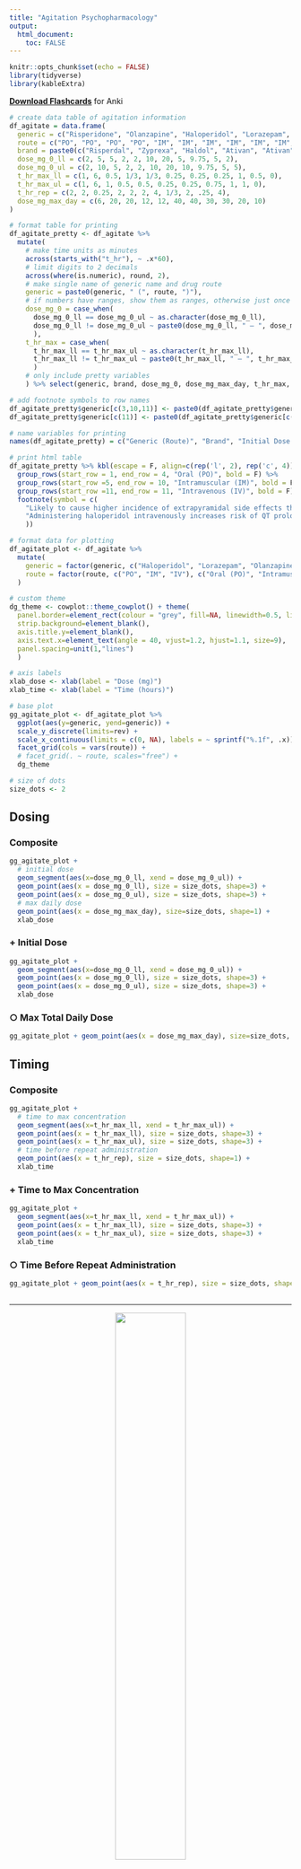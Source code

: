 ```yaml
---
title: "Agitation Psychopharmacology"
output:
  html_document:
    toc: FALSE
---
```


```r
knitr::opts_chunk$set(echo = FALSE)
library(tidyverse)
library(kableExtra)
```

**[Download Flashcards](flashcards/agitation_psychopharmacology.apkg)** for Anki

```r
# create data table of agitation information
df_agitate = data.frame(
  generic = c("Risperidone", "Olanzapine", "Haloperidol", "Lorazepam", "Lorazepam", "Ziprasidone", "Ziprasidone", "Olanzapine", "Aripiprazole", "Haloperidol", "Haloperidol"),
  route = c("PO", "PO", "PO", "PO", "IM", "IM", "IM", "IM", "IM", "IM", "IV"),
  brand = paste0(c("Risperdal", "Zyprexa", "Haldol", "Ativan", "Ativan", "Geodon", "Geodon", "Zyprexa", "Abilify", "Haldol", "Haldol"),"<sup>®</sup>"),
  dose_mg_0_ll = c(2, 5, 5, 2, 2, 10, 20, 5, 9.75, 5, 2),
  dose_mg_0_ul = c(2, 10, 5, 2, 2, 10, 20, 10, 9.75, 5, 5),
  t_hr_max_ll = c(1, 6, 0.5, 1/3, 1/3, 0.25, 0.25, 0.25, 1, 0.5, 0),
  t_hr_max_ul = c(1, 6, 1, 0.5, 0.5, 0.25, 0.25, 0.75, 1, 1, 0),
  t_hr_rep = c(2, 2, 0.25, 2, 2, 2, 4, 1/3, 2, .25, 4),
  dose_mg_max_day = c(6, 20, 20, 12, 12, 40, 40, 30, 30, 20, 10)
)
```

```r
# format table for printing
df_agitate_pretty <- df_agitate %>% 
  mutate(
    # make time units as minutes
    across(starts_with("t_hr"), ~ .x*60),
    # limit digits to 2 decimals
    across(where(is.numeric), round, 2),
    # make single name of generic name and drug route
    generic = paste0(generic, " (", route, ")"),
    # if numbers have ranges, show them as ranges, otherwise just once
    dose_mg_0 = case_when(
      dose_mg_0_ll == dose_mg_0_ul ~ as.character(dose_mg_0_ll),
      dose_mg_0_ll != dose_mg_0_ul ~ paste0(dose_mg_0_ll, " – ", dose_mg_0_ul)
      ),
    t_hr_max = case_when(
      t_hr_max_ll == t_hr_max_ul ~ as.character(t_hr_max_ll),
      t_hr_max_ll != t_hr_max_ul ~ paste0(t_hr_max_ll, " – ", t_hr_max_ul)
      )
    # only include pretty variables
    ) %>% select(generic, brand, dose_mg_0, dose_mg_max_day, t_hr_max, t_hr_rep)

# add footnote symbols to row names
df_agitate_pretty$generic[c(3,10,11)] <- paste0(df_agitate_pretty$generic[c(3,10,11)],footnote_marker_symbol(1))
df_agitate_pretty$generic[c(11)] <- paste0(df_agitate_pretty$generic[c(11)],footnote_marker_symbol(2))

# name variables for printing
names(df_agitate_pretty) = c("Generic (Route)", "Brand", "Initial Dose (mg)", "Max Total Daily Dose (mg)", "Time to Max Concentration (min)", "Time Before Repeat Administration (min)")

# print html table
df_agitate_pretty %>% kbl(escape = F, align=c(rep('l', 2), rep('c', 4))) %>% kable_styling() %>% 
  group_rows(start_row = 1, end_row = 4, "Oral (PO)", bold = F) %>% 
  group_rows(start_row =5, end_row = 10, "Intramuscular (IM)", bold = F) %>% 
  group_rows(start_row =11, end_row = 11, "Intravenous (IV)", bold = F) %>% 
  footnote(symbol = c(
    "Likely to cause higher incidence of extrapyramidal side effects than other recommended drugs",
    "Administering haloperidol intravenously increases risk of QT prolongation. Avoid if possible, especially in patients w/ borderline QT or taking other medication that can prolong QT. If given IV, limit dose and provide cardiac monitoring."
    ))
```

```r
# format data for plotting
df_agitate_plot <- df_agitate %>% 
  mutate(
    generic = factor(generic, c("Haloperidol", "Lorazepam", "Olanzapine", "Ziprasidone", "Risperidone", "Aripiprazole")),
    route = factor(route, c("PO", "IM", "IV"), c("Oral (PO)", "Intramuscular (IM)", "Intravenous (IV)"))
  )

# custom theme
dg_theme <- cowplot::theme_cowplot() + theme(
  panel.border=element_rect(colour = "grey", fill=NA, linewidth=0.5, linetype = 3),
  strip.background=element_blank(),
  axis.title.y=element_blank(),
  axis.text.x=element_text(angle = 40, vjust=1.2, hjust=1.1, size=9),
  panel.spacing=unit(1,"lines")
  )

# axis labels
xlab_dose <- xlab(label = "Dose (mg)")
xlab_time <- xlab(label = "Time (hours)")

# base plot
gg_agitate_plot <- df_agitate_plot %>% 
  ggplot(aes(y=generic, yend=generic)) +
  scale_y_discrete(limits=rev) +
  scale_x_continuous(limits = c(0, NA), labels = ~ sprintf("%.1f", .x)) +
  facet_grid(cols = vars(route)) +
  # facet_grid(. ~ route, scales="free") +
  dg_theme

# size of dots
size_dots <- 2
```

## Dosing {.tabset}

### Composite

```r
gg_agitate_plot +
  # initial dose
  geom_segment(aes(x=dose_mg_0_ll, xend = dose_mg_0_ul)) +
  geom_point(aes(x = dose_mg_0_ll), size = size_dots, shape=3) +
  geom_point(aes(x = dose_mg_0_ul), size = size_dots, shape=3) +
  # max daily dose
  geom_point(aes(x = dose_mg_max_day), size=size_dots, shape=1) +
  xlab_dose
```

### + Initial Dose

```r
gg_agitate_plot +
  geom_segment(aes(x=dose_mg_0_ll, xend = dose_mg_0_ul)) +
  geom_point(aes(x = dose_mg_0_ll), size = size_dots, shape=3) +
  geom_point(aes(x = dose_mg_0_ul), size = size_dots, shape=3) +
  xlab_dose
```

### ○ Max Total Daily Dose

```r
gg_agitate_plot + geom_point(aes(x = dose_mg_max_day), size=size_dots, shape=1) + xlab_dose
```

## Timing {.tabset}

### Composite

```r
gg_agitate_plot +
  # time to max concentration
  geom_segment(aes(x=t_hr_max_ll, xend = t_hr_max_ul)) +
  geom_point(aes(x = t_hr_max_ll), size = size_dots, shape=3) +
  geom_point(aes(x = t_hr_max_ul), size = size_dots, shape=3) +
  # time before repeat administration
  geom_point(aes(x = t_hr_rep), size = size_dots, shape=1) +
  xlab_time
```

### + Time to Max Concentration

```r
gg_agitate_plot +
  geom_segment(aes(x=t_hr_max_ll, xend = t_hr_max_ul)) +
  geom_point(aes(x = t_hr_max_ll), size = size_dots, shape=3) +
  geom_point(aes(x = t_hr_max_ul), size = size_dots, shape=3) +
  xlab_time
```

### ○ Time Before Repeat Administration

```r
gg_agitate_plot + geom_point(aes(x = t_hr_rep), size = size_dots, shape=1) + xlab_time
```

##

<!-- | Generic         | Brand                  | Route               | Initial Dose | T<sub>max</sub> | Repeat                     | Maximum Daily Dose | Note                                                                                                                                                                                                                                                        | -->
<!-- | --------------- | ---------------------- | ------------------- | ------------- | --------------- | -------------------------- | -------------- | ----------------------------------------------------------------------------------------------------------------------------------------------------------------------------------------------------------------------------------------------------------- | -->
<!-- | Risperidone PO  | Risperdal<sup>®</sup>  | Oral                | 2 mg          | 1 hr            | 2 hr                       | 6 mg / 24 hr   |                                                                                                                                                                                                                                                             | -->
<!-- | Olanzapine PO   | Zyprexa<sup>®</sup>    | Oral                | 5–10 mg       | 6 hr            | 2 hr                       | 20 mg / 24 hr  |                                                                                                                                                                                                                                                             | -->
<!-- | Haloperidol PO  | Haldol<sup>®</sup>     | Oral                | 5 mg          | 30–60 min       | 15 min                     | 20 mg / 24 hr  | Likely to cause higher incidence of extrapyramidal side effects than other recommended drugs                                                                                                                                                                | -->
<!-- | Lorazepam       | Ativan<sup>®</sup>     | Oral, Intramuscular | 2 mg          | 20–30 min       | 2 hr                       | 12 mg / 24 hr  |                                                                                                                                                                                                                                                             | -->
<!-- | Ziprasidone IM  | Geodon<sup>®</sup>     | Intramuscular       | 10–20 mg      | 15 min          | 10 mg q2 hr<br><br>20 mg q4 hr | 40 mg / 24 hr  |                                                                                                                                                                                                                                                             | -->
<!-- | Olanzapine IM | Zyprexa<sup>®</sup> | Intramuscular       | 5–10 mg       | 15–45 min       | 20 min                     | 30 mg / 24 hr  |                                                                                                                                                                                                                                                             | -->
<!-- | Aripiprazole IM | Abilify<sup>®</sup>    | Intramuscular       | 9.75 mg       | 1 hr            | 2 hr                       | 30 mg / 24 hr  |                                                                                                                                                                                                                                                             | -->
<!-- | Haloperidol IM  | Haldol<sup>®</sup>     | Intramuscular       | 5 mg          | 30–60 min       | 15 min                     | 20 mg / 24 hr  | Likely to cause higher incidence of extrapyramidal side effects than other recommended drugs                                                                                                                                                                | -->
<!-- | Haloperidol IV  | Haldol<sup>®</sup>     | Intravenous         | 2–5 mg        | Immediate       | 4 hr                       | 10 mg / 24 hr  | Administering haloperidol intravenously increases risk of QT prolongation.<br><br>Avoid if possible, especially in patients w/ borderline QT or taking other medication that can prolong QT.<br><br>If given IV, limit dose and provide cardiac monitoring. | -->


<p style="clear:both;"><hr></p>
<center><img src="images/agitation_psychopharmacology.png" width=50%></img></center>
<p style="clear:both;"><hr></p>

## References

* Wilson, M. P. <a href="https://doi.org/10.5811/westjem.2011.9.6866">The Psychopharmacology of Agitation: Consensus Statement of the American Association for Emergency Psychiatry Project BETA Psychopharmacology Workgroup</a> (2012)

* Benajah, N. <a href="https://unsplash.com/photos/mans-face-with-white-scarf-5_gku5Usbzk">Man’s Face with White Scarf</a> (2020)
